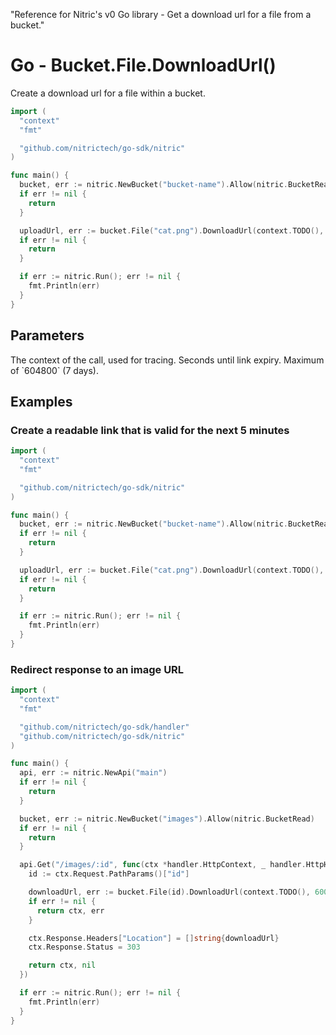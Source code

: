   "Reference for Nitric's v0 Go library - Get a download url for a file from a bucket."

# Go - Bucket.File.DownloadUrl()

Create a download url for a file within a bucket.

```go
import (
  "context"
  "fmt"

  "github.com/nitrictech/go-sdk/nitric"
)

func main() {
  bucket, err := nitric.NewBucket("bucket-name").Allow(nitric.BucketRead)
  if err != nil {
    return
  }

  uploadUrl, err := bucket.File("cat.png").DownloadUrl(context.TODO(), 3600)
  if err != nil {
    return
  }

  if err := nitric.Run(); err != nil {
    fmt.Println(err)
  }
}
```

## Parameters

<Properties>
  <Property name="ctx" required type="context">
    The context of the call, used for tracing.
  </Property>
  <Property name="expiry" required type="int">
    Seconds until link expiry. Maximum of `604800` (7 days).
  </Property>
</Properties>

## Examples

### Create a readable link that is valid for the next 5 minutes

```go
import (
  "context"
  "fmt"

  "github.com/nitrictech/go-sdk/nitric"
)

func main() {
  bucket, err := nitric.NewBucket("bucket-name").Allow(nitric.BucketRead)
  if err != nil {
    return
  }

  uploadUrl, err := bucket.File("cat.png").DownloadUrl(context.TODO(), 300)
  if err != nil {
    return
  }

  if err := nitric.Run(); err != nil {
    fmt.Println(err)
  }
}
```

### Redirect response to an image URL

```go
import (
  "context"
  "fmt"

  "github.com/nitrictech/go-sdk/handler"
  "github.com/nitrictech/go-sdk/nitric"
)

func main() {
  api, err := nitric.NewApi("main")
  if err != nil {
    return
  }

  bucket, err := nitric.NewBucket("images").Allow(nitric.BucketRead)
  if err != nil {
    return
  }

  api.Get("/images/:id", func(ctx *handler.HttpContext, _ handler.HttpHandler) (*handler.HttpContext, error) {
    id := ctx.Request.PathParams()["id"]

    downloadUrl, err := bucket.File(id).DownloadUrl(context.TODO(), 600)
    if err != nil {
      return ctx, err
    }

    ctx.Response.Headers["Location"] = []string{downloadUrl}
    ctx.Response.Status = 303

    return ctx, nil
  })

  if err := nitric.Run(); err != nil {
    fmt.Println(err)
  }
}
```
